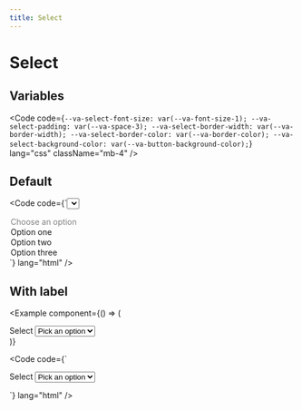 ```yaml
---
title: Select
---
```



# Select

## Variables

<Code
  code={`--va-select-font-size: var(--va-font-size-1);
--va-select-padding: var(--va-space-3);
--va-select-border-width: var(--va-border-width);
--va-select-border-color: var(--va-border-color);
--va-select-background-color: var(--va-button-background-color);`}
  lang="css"
  className="mb-4"
/>

## Default

<Example component={Component}>

<Code
  code={`<select class="va-select">
  <option disabled selected>
    Choose an option
  </option>
  <option value="one">Option one</option>
  <option value="two">Option two</option>
  <option value="three">Option three</option>
</select>`}
  lang="html"
/>

</Example>

## With label

<Example
  component={() => (
    <div class="va-select-group">
      <label>Select</label>
      <select class="va-select">
        <option disabled selected>
          Pick an option
        </option>
        <option value="one">Option one</option>
        <option value="two">Option two</option>
        <option value="three">Option three</option>
      </select>
    </div>
  )}
>

<Code
  code={` <div class="va-select-group">
  <label>Select</label>
  <select class="va-select">
    <option disabled selected>
      Pick an option
    </option>
    <option value="one">Option one</option>
    <option value="two">Option two</option>
    <option value="three">Option three</option>
  </select>
</div>`}
  lang="html"
/>

</Example>
